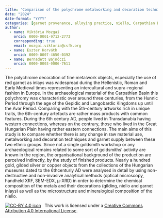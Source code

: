 ```yaml
---
title: 'Comparison of the polychrome metalworking and decoration techniques from the Langobardic and Gepidic periods (6th century AD) in the Carpathian Basin'
date: "2024"
date-format: "YYYY"
categories: [garnet provenance, alloying practice, niello, Carpathian Basin]
author: 
  - name: Viktória Mozgai
    orcid: 0000-0001-9712-2773
    corresponding: true
    email: mozgai.viktoria@csfk.org
  - name: Eszter Horváth
    orcid: 0009-0007-4650-0392
  - name: Bernadett Bajnóczi
    orcid: 0000-0003-0006-7611
---
```


The polychrome decoration of fine metalwork objects, especially the use of red garnet as inlays was widespread during the Hellenistic, Roman and Early Medieval times representing an intercultural and supra-regional fashion in Europe. In the archaeological material of the Carpathian Basin this polychromy was characteristic over around three centuries, from the Hunnic Period through the age of the Gepidic and Langobardic Kingdoms up until the Avar Period. Comparing with the 5th-century artworks rich in unique traits, the 6th-century artefacts are rather mass products with common features. During the 6th century AD, people lived in Transdanubia having western connections, whereas on the contrary, those who lived in the Great Hungarian Plain having rather eastern connections. The main aims of this study is to compare whether there is any change in raw material use, metalworking and decoration techniques and garnet supply between these two ethnic groups. Since not a single goldsmith workshop or any archaeological remains related to some sort of goldsmiths’ activity are known in the region, the organisational background of the production are perceived indirectly, by the study of finished products. Nearly a hundred gold, gilded silver or copper objects from the collections of the Hungarian museums dated to the 6thcenturiy AD were analysed in detail by using non-destructive and non-invasive analytical methods (optical microscopy, handheld XRF, SEM-EDX, μ-XRD) in order to determine the chemical composition of the metals and their decorations (gilding, niello and garnet inlays) as well as the microstructure and mineralogical composition of the niello.

[![CC-BY 4.0 icon](https://i.creativecommons.org/l/by/4.0/88x31.png)](http://creativecommons.org/licenses/by/4.0/)&nbsp;&nbsp; This work is licensed under a [Creative Commons Attribution 4.0 International License](https://creativecommons.org/licenses/by/4.0/). 
